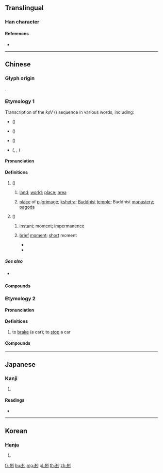 {{character info/new}}
{{also|刹}}
==Translingual==

===Han character===
{{Han char|rn=18|rad=刀|as=07|sn=9|four=42900|canj=KCLN,KDLN|ids=⿰𣏂刂}}

====References====
* {{Han ref|kx=0140.291|dkj=02012|hdz=10342.051|uh=524E|ud=21070|bh=AB62|bd=43874}}

----

==Chinese==
{{zh-forms|s=刹}}

===Glyph origin===
{{Han etym}}
{{Han compound|殺|刀|alt2=刂|ls=psc|c1=p|c2=s}}.

===Etymology 1===
Transcription of the ''kṣV'' ({{m|sa|क्ष|tr=-}}) sequence in various {{bor|zh|sa|-|notext=1}} words, including:
* {{cog|sa|क्षेत्र||land; place of pilgrimage}} ({{zh-l|*剎多羅}})
* {{cog|sa|क्षण||instant}} ({{zh-l|*剎那}})
* {{cog|sa|क्षेम||residence}} ({{zh-l|*剎摩}})
* {{cog|sa|क्षत्रिय||warrior caste}} ({{zh-l|*剎怛利耶}}, {{zh-l|*剎帝利}}, {{zh-l|*剎利}})

====Pronunciation====
{{zh-pron
|m=chà
|m-s=sa2
|c=saat3,caat3
|h=pfs=
|md=chák
|mn=sat
|w=4tshaq
|dial=1
|mc=y
|oc=y
|cat=n
}}

====Definitions====
{{zh-hanzi}}

# ({{zh-l|*剎多羅}})
## {{lb|zh|Buddhism}} [[land]]; [[world]]; [[place]]; [[area]]
## {{lb|zh|Buddhism}} [[place]] of [[pilgrimage]]; [[kshetra]]; [[Buddhist]] [[temple]]; Buddhist [[monastery]]; [[pagoda]]
##: {{zh-x|古剎|old Buddhist temple}}
# ({{zh-l|*剎那}})
## {{lb|zh|Buddhism}} [[instant]]; [[moment]]; [[impermanence]]
## {{lb|zh|by extension}} [[brief]] [[moment]]; [[short]] moment
##* {{zh-x|你我 在 回望 那 一剎{saat3}　彼此 慰問 境況|The '''moment''' we both turned back<br>Exchanged glances and checked up on each other|C-LIT|ref={{w2|zh|陳慧嫻}} (lyricist {{w2|zh|簡寧}}), {{w2|zh|人生何處不相逢}}}}
##* {{zh-x|懷念 那 一剎{saat3}　耀眼 的 火花|Missing that '''instant'''<br>The dazzling spark|C-LIT|ref={{w2|zh|李克勤}} (lyricist {{w2|zh|陳少琪}}), {{lang|zh|飛花}}}}

=====See also=====
* {{sense|brief moment}} {{zh-l|刻}}

====Compounds====
{{zh-der|fold=1|剎那|剎柱|剎摩|剎海|金剎|剎帝利|古剎|寶剎|塵剎|巴剎|佛剎|上剎|一剎那|剎時|梵剎|羅剎女|羅剎|羅剎國}}

===Etymology 2===

====Pronunciation====
{{zh-pron
|m=shā
|c=saat3,caat3
|h=pfs=
|md=sák
|mn=sak
|mn-t=sag4
|w=4saq
|dial=2
|mc=
|oc=
|cat=v
}}

====Definitions====
{{zh-hanzi}}

# to [[brake]] (a car); to [[stop]] a car
#: {{zh-x|剎{shā}車|to brake a car}}

====Compounds====
{{zh-der|fold=1|剎車}}

{{zh-cat|Time|Buddhism}}

----

==Japanese==

===Kanji===
{{ja-kanji|grade=|rs=刀07}}

# {{defn|lang=ja|sort=刀07}}

====Readings====
* {{ja-readings|on=[[さつ]] (satsu), [[せち]] (sechi)|kun=[[はたばしら]] (hatabashira), [[てら]] (tera), [[くに]] (kuni)}}

----

==Korean==

===Hanja===
{{ko-hanja|hangeul=찰|rv=chal|mr=ch'al|y=chal}}

# {{defn|lang=ko|sort=刀07}}

[[fr:剎]]
[[hu:剎]]
[[mg:剎]]
[[pl:剎]]
[[th:剎]]
[[zh:剎]]